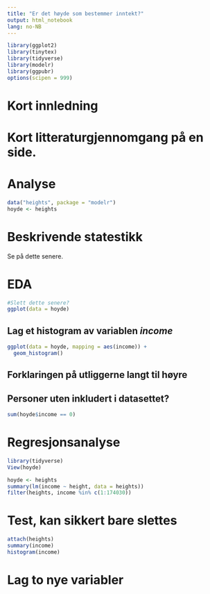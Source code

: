 ```yaml
---
title: "Er det høyde som bestemmer inntekt?"
output: html_notebook
lang: no-NB
---
```


```r
library(ggplot2)
library(tinytex)
library(tidyverse)
library(modelr)
library(ggpubr)
options(scipen = 999)
```

# Kort innledning 

# Kort litteraturgjennomgang på en side.

# Analyse

```r
data("heights", package = "modelr")
hoyde <- heights
```

# Beskrivende statestikk
Se på dette senere. 

# EDA

```r
#Slett dette senere?
ggplot(data = hoyde)
```


## Lag et histogram av variablen *income*

```r
ggplot(data = hoyde, mapping = aes(income)) +
  geom_histogram()
```

## Forklaringen på utliggerne langt til høyre

## Personer uten inkludert i datasettet? 

```r
sum(hoyde$income == 0)
```


# Regresjonsanalyse

```r
library(tidyverse)
View(hoyde)
```

```r
hoyde <- heights
summary(lm(income ~ height, data = heights))
filter(heights, income %in% c(1:174030))
``` 

# Test, kan sikkert bare slettes 
```r
attach(heights)
summary(income)
histogram(income)
```

# Lag to nye variabler




